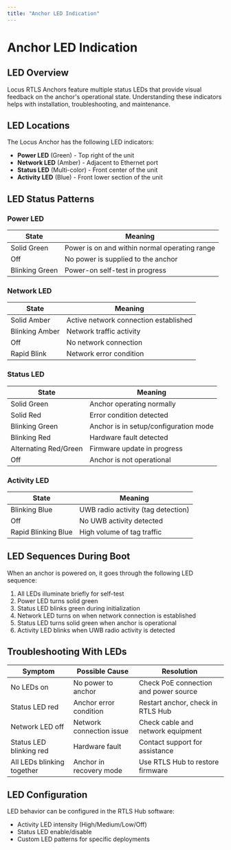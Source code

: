 ```yaml
---
title: "Anchor LED Indication"
---
```


# Anchor LED Indication

## LED Overview

Locus RTLS Anchors feature multiple status LEDs that provide visual feedback on the anchor's operational state. Understanding these indicators helps with installation, troubleshooting, and maintenance.

## LED Locations

The Locus Anchor has the following LED indicators:

* **Power LED** (Green) - Top right of the unit
* **Network LED** (Amber) - Adjacent to Ethernet port
* **Status LED** (Multi-color) - Front center of the unit
* **Activity LED** (Blue) - Front lower section of the unit

## LED Status Patterns

### Power LED

| State | Meaning |
|-------|---------|
| Solid Green | Power is on and within normal operating range |
| Off | No power is supplied to the anchor |
| Blinking Green | Power-on self-test in progress |

### Network LED

| State | Meaning |
|-------|---------|
| Solid Amber | Active network connection established |
| Blinking Amber | Network traffic activity |
| Off | No network connection |
| Rapid Blink | Network error condition |

### Status LED

| State | Meaning |
|-------|---------|
| Solid Green | Anchor operating normally |
| Solid Red | Error condition detected |
| Blinking Green | Anchor is in setup/configuration mode |
| Blinking Red | Hardware fault detected |
| Alternating Red/Green | Firmware update in progress |
| Off | Anchor is not operational |

### Activity LED

| State | Meaning |
|-------|---------|
| Blinking Blue | UWB radio activity (tag detection) |
| Off | No UWB activity detected |
| Rapid Blinking Blue | High volume of tag traffic |

## LED Sequences During Boot

When an anchor is powered on, it goes through the following LED sequence:

1. All LEDs illuminate briefly for self-test
2. Power LED turns solid green
3. Status LED blinks green during initialization
4. Network LED turns on when network connection is established
5. Status LED turns solid green when anchor is operational
6. Activity LED blinks when UWB radio activity is detected

## Troubleshooting With LEDs

| Symptom | Possible Cause | Resolution |
|---------|----------------|------------|
| No LEDs on | No power to anchor | Check PoE connection and power source |
| Status LED red | Anchor error condition | Restart anchor, check in RTLS Hub |
| Network LED off | Network connection issue | Check cable and network equipment |
| Status LED blinking red | Hardware fault | Contact support for assistance |
| All LEDs blinking together | Anchor in recovery mode | Use RTLS Hub to restore firmware |

## LED Configuration

LED behavior can be configured in the RTLS Hub software:

* Activity LED intensity (High/Medium/Low/Off)
* Status LED enable/disable
* Custom LED patterns for specific deployments
